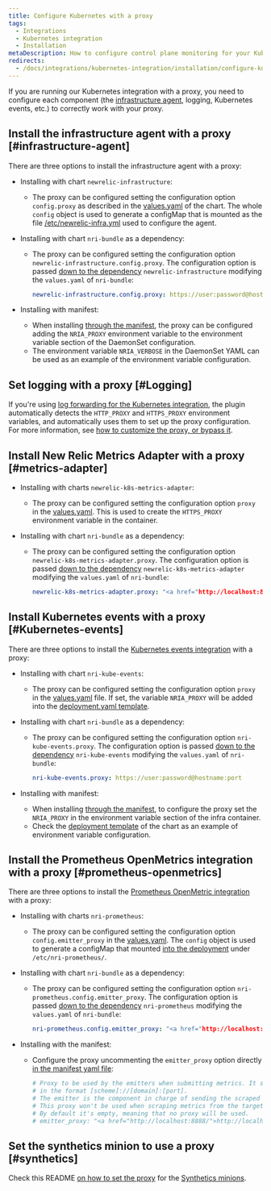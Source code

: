 ```yaml
---
title: Configure Kubernetes with a proxy
tags:
  - Integrations
  - Kubernetes integration
  - Installation
metaDescription: How to configure control plane monitoring for your Kubernetes integration with New Relic.
redirects:
  - /docs/integrations/kubernetes-integration/installation/configure-kubernetes-proxy
---
```


If you are running our Kubernetes integration with a proxy, you need to configure each component (the [infrastructure agent](/docs/infrastructure/install-infrastructure-agent), logging, Kubernetes events, etc.) to correctly work with your proxy.

## Install the infrastructure agent with a proxy [#infrastructure-agent]

There are three options to install the infrastructure agent with a proxy:

* Installing with chart `newrelic-infrastructure`:
  * The proxy can be configured setting the configuration option `config.proxy` as described in the [values.yaml](https://github.com/newrelic/helm-charts/blob/556d7d970d65ac1a9dcd30d6b7093b1e163cb281/charts/newrelic-infrastructure/values.yaml#L139) of the chart.
    The whole `config` object is used to generate a configMap that is mounted as the file [/etc/newrelic-infra.yml](https://github.com/newrelic/helm-charts/blob/556d7d970d65ac1a9dcd30d6b7093b1e163cb281/charts/newrelic-infrastructure/templates/daemonset.yaml#L172) used to configure the agent.
* Installing with chart `nri-bundle` as a dependency:

  * The proxy can be configured setting the configuration option `newrelic-infrastructure.config.proxy`. The configuration option is passed [down to the dependency](https://github.com/newrelic/helm-charts/tree/master/charts/nri-bundle#configure-dependencies) `newrelic-infrastructure` modifying the `values.yaml` of `nri-bundle`:

    ```yaml
    newrelic-infrastructure.config.proxy: https://user:password@hostname:port
    ```
* Installing with manifest:
  * When installing [through the manifest](https://download.newrelic.com/infrastructure_agent/integrations/kubernetes/newrelic-infrastructure-k8s-latest.yaml), the proxy can be configured adding the `NRIA_PROXY` environment variable to the environment variable section of the DaemonSet configuration.
  * The environment variable `NRIA_VERBOSE` in the DaemonSet YAML can be used as an example of the environment variable configuration.

## Set logging with a proxy [#Logging]

If you're using [log forwarding for the Kubernetes integration](/docs/logs/enable-log-management-new-relic/enable-log-monitoring-new-relic/kubernetes-plugin-log-forwarding), the plugin automatically detects the `HTTP_PROXY` and `HTTPS_PROXY` environment variables, and automatically uses them to set up the proxy configuration. For more information, see [how to customize the proxy, or bypass it](https://github.com/newrelic/newrelic-fluent-bit-output#proxy-support).

## Install New Relic Metrics Adapter with a proxy [#metrics-adapter]

* Installing with charts `newrelic-k8s-metrics-adapter`:
  * The proxy can be configured setting the configuration option `proxy` in the [values.yaml](https://github.com/newrelic/newrelic-k8s-metrics-adapter/blob/main/charts/newrelic-k8s-metrics-adapter/values.yaml).
    This is used to create the `HTTPS_PROXY` environment variable in the container.
* Installing with chart `nri-bundle` as a dependency:

  * The proxy can be configured setting the configuration option `newrelic-k8s-metrics-adapter.proxy`. The configuration option is passed [down to the dependency](https://github.com/newrelic/helm-charts/tree/master/charts/nri-bundle#configure-dependencies) `newrelic-k8s-metrics-adapter` modifying the `values.yaml` of `nri-bundle`:

    ```yaml
    newrelic-k8s-metrics-adapter.proxy: "<a href="http://localhost:8888/">http://localhost:8888</a>
    ```

## Install Kubernetes events with a proxy [#Kubernetes-events]

There are three options to install the [Kubernetes events integration](/docs/integrations/kubernetes-integration/kubernetes-events/install-kubernetes-events-integration) with a proxy:

* Installing with chart `nri-kube-events`:
  * The proxy can be configured setting the configuration option `proxy` in the [values.yaml](https://github.com/newrelic/helm-charts/blob/556d7d970d65ac1a9dcd30d6b7093b1e163cb281/charts/nri-kube-events/values.yaml#L31) file. If set, the variable `NRIA_PROXY` will be added into the [deployment.yaml template](https://github.com/newrelic/helm-charts/blob/556d7d970d65ac1a9dcd30d6b7093b1e163cb281/charts/nri-kube-events/templates/deployment.yaml#L69).
* Installing with chart `nri-bundle` as a dependency:

  * The proxy can be configured setting the configuration option `nri-kube-events.proxy`. The configuration option is passed [down to the dependency](https://github.com/newrelic/helm-charts/tree/master/charts/nri-bundle#configure-dependencies) `nri-kube-events` modifying the `values.yaml` of `nri-bundle`:

    ```yaml
    nri-kube-events.proxy: https://user:password@hostname:port
    ```
* Installing with manifest:
  * When installing [through the manifest](https://download.newrelic.com/infrastructure_agent/integrations/kubernetes/nri-kube-events-latest.yaml), to configure the proxy set the `NRIA_PROXY` in the environment variable section of the infra container.
  * Check the [deployment template](https://github.com/newrelic/helm-charts/blob/556d7d970d65ac1a9dcd30d6b7093b1e163cb281/charts/nri-kube-events/templates/deployment.yaml#L70) of the chart as an example of environment variable configuration.

## Install the Prometheus OpenMetrics integration with a proxy [#prometheus-openmetrics]

There are three options to install the [Prometheus OpenMetric integration](/docs/integrations/prometheus-integrations/get-started/send-prometheus-metric-data-new-relic) with a proxy:

* Installing with charts `nri-prometheus`:
  * The proxy can be configured setting the configuration option `config.emitter_proxy` in the [values.yaml](https://github.com/newrelic/helm-charts/blob/556d7d970d65ac1a9dcd30d6b7093b1e163cb281/charts/nri-prometheus/values.yaml#L62).
    The `config` object is used to generate a configMap that mounted [into the deployment](https://github.com/newrelic/helm-charts/blob/556d7d970d65ac1a9dcd30d6b7093b1e163cb281/charts/nri-prometheus/templates/deployment.yaml#L36) under `/etc/nri-prometheus/`.
* Installing with chart `nri-bundle` as a dependency:

  * The proxy can be configured setting the configuration option `nri-prometheus.config.emitter_proxy`. The configuration option is passed [down to the dependency](https://github.com/newrelic/helm-charts/tree/master/charts/nri-bundle#configure-dependencies) `nri-prometheus` modifying the `values.yaml` of `nri-bundle`:

    ```yaml
    nri-prometheus.config.emitter_proxy: "<a href="http://localhost:8888/">http://localhost:8888</a>
    ```
* Installing with the manifest:

  * Configure the proxy uncommenting the `emitter_proxy` option directly [in the manifest yaml file](https://download.newrelic.com/infrastructure_agent/integrations/kubernetes/nri-prometheus-latest.yaml):

    ```yaml
    # Proxy to be used by the emitters when submitting metrics. It should be
    # in the format [scheme]://[domain]:[port].
    # The emitter is the component in charge of sending the scraped metrics.
    # This proxy won't be used when scraping metrics from the targets.
    # By default it's empty, meaning that no proxy will be used.
    # emitter_proxy: "<a href="http://localhost:8888/">http://localhost:8888</a>"
    ```

## Set the synthetics minion to use a proxy [#synthetics]

Check this README [on how to set the proxy](https://github.com/newrelic/helm-charts/tree/master/charts/synthetics-minion) for the [Synthetics minions](/docs/synthetics/synthetic-monitoring/private-locations/install-containerized-private-minions-cpms).
